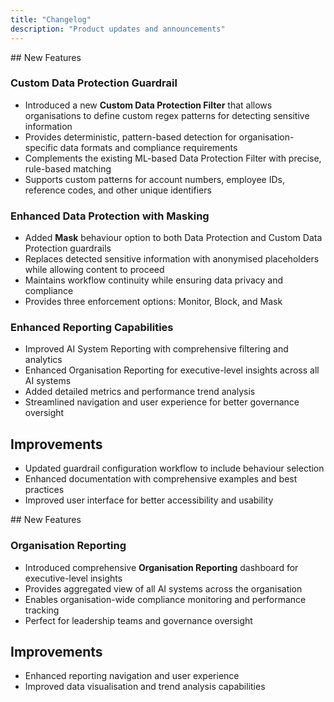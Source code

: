 ```yaml
---
title: "Changelog"
description: "Product updates and announcements"
---
```

<Update label="v1.2.0 - September 2025" description="Latest Release">
  ## New Features

  ### Custom Data Protection Guardrail
  - Introduced a new **Custom Data Protection Filter** that allows organisations to define custom regex patterns for detecting sensitive information
  - Provides deterministic, pattern-based detection for organisation-specific data formats and compliance requirements
  - Complements the existing ML-based Data Protection Filter with precise, rule-based matching
  - Supports custom patterns for account numbers, employee IDs, reference codes, and other unique identifiers

  ### Enhanced Data Protection with Masking
  - Added **Mask** behaviour option to both Data Protection and Custom Data Protection guardrails
  - Replaces detected sensitive information with anonymised placeholders while allowing content to proceed
  - Maintains workflow continuity while ensuring data privacy and compliance
  - Provides three enforcement options: Monitor, Block, and Mask

  ### Enhanced Reporting Capabilities
  - Improved AI System Reporting with comprehensive filtering and analytics
  - Enhanced Organisation Reporting for executive-level insights across all AI systems
  - Added detailed metrics and performance trend analysis
  - Streamlined navigation and user experience for better governance oversight

  ## Improvements
  - Updated guardrail configuration workflow to include behaviour selection
  - Enhanced documentation with comprehensive examples and best practices
  - Improved user interface for better accessibility and usability
</Update>

<Update label="v1.1.0 - August 2025" description="Previous Release">
  ## New Features

  ### Organisation Reporting
  - Introduced comprehensive **Organisation Reporting** dashboard for executive-level insights
  - Provides aggregated view of all AI systems across the organisation
  - Enables organisation-wide compliance monitoring and performance tracking
  - Perfect for leadership teams and governance oversight

  ## Improvements
  - Enhanced reporting navigation and user experience
  - Improved data visualisation and trend analysis capabilities
</Update>